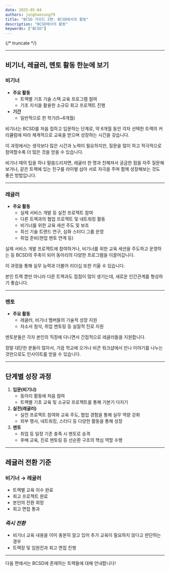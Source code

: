 ```yaml
---
date: 2025-05-04
authors: junghaesung79
title: "BCSD 가이드 2편: BCSD에서의 활동"
description: "BCSD에서의 활동"
keywords: ["BCSD"]
---
```


{/* truncate */}

---

## 비기너, 레귤러, 멘토 활동 한눈에 보기

### 비기너

- **주요 활동**
    - 트랙별 기초 기술 스택 교육 프로그램 참여
    - 기초 지식을 활용한 소규모 회고 프로젝트 진행
- **기간**
    - 일반적으로 한 학기(5~6개월)

비기너는 BCSD를 처음 접하고 입문하는 단계로, 약 6개월 동안 각자 선택한 트랙의 커리큘럼에 따라 체계적으로 교육을 받으며 성장하는 시간을 갖습니다.

이 과정에서는 생각보다 많은 시간과 노력이 필요하지만, 질문을 많이 하고 적극적으로 참여할수록 더 많은 것을 얻을 수 있습니다.

비기너 때의 팁을 하나 말씀드리자면, 레귤러 한 명과 친해져서 궁금한 점을 자주 질문해보거나, 같은 트랙에 있는 친구를 라이벌 삼아 서로 자극을 주며 함께 성장해보는 것도 좋은 방법입니다.

---

### 레귤러

- **주요 활동**
    - 실제 서비스 개발 등 실전 프로젝트 참여
    - 다른 트랙과의 협업 프로젝트 및 네트워킹 활동
    - 비기너를 위한 교육 세션 주도 및 보조
    - 최신 기술 트렌드 연구, 심화 스터디 그룹 운영
    - 취업 준비(현업 멘토 연계 등)

실제 서비스 개발 프로젝트에 참여하거나, 비기너를 위한 교육 세션을 주도하고 운영하는 등 BCSD의 주축이 되어 동아리의 다양한 프로그램을 이끌어갑니다.

이 과정을 통해 실무 능력과 더불어 리더십 또한 키울 수 있습니다.

본인 트랙 뿐만 아니라 다른 트랙과도 접점이 많이 생기는데, 새로운 인간관계를 형성하기 좋습니다.

---

### 멘토

- **주요 활동**
    - 레귤러, 비기너 멤버들의 기술적 성장 지원
    - 자소서 첨삭, 취업 멘토링 등 실질적 진로 지원

멘토분들은 각자 본인의 직장에 다니면서 간접적으로 레귤러들을 지원합니다.

정말 대단한 분들이 많아서, 가끔 학교에 오거나 비콘 워크샵에서 만나 이야기를 나누는 것만으로도 인사이트를 얻을 수 있습니다.

---

## 단계별 성장 과정

1. **입문(비기너)**
    - 동아리 활동에 처음 참여
    - 트랙별 기초 교육 및 소규모 프로젝트를 통해 기본기 다지기
2. **실전(레귤러)**
    - 실전 프로젝트 참여와 교육 주도, 협업 경험을 통해 실무 역량 강화
    - 외부 행사, 네트워킹, 스터디 등 다양한 활동을 통해 성장
3. **멘토**
    - 취업 등 일정 기준 충족 시 멘토로 승격
    - 후배 교육, 진로 멘토링 등 선순환 구조의 핵심 역할 수행

---

## 레귤러 전환 기준

### 비기너 → 레귤러

- 트랙별 교육 이수 완료
- 회고 프로젝트 완료
- 본인의 전환 희망
- 회고 면접 통과

### *즉시 전환*

- 비기너 교육 내용을 이미 충분히 알고 있어 추가 교육이 필요하지 않다고 판단하는 경우
- 트랙장 및 임원진과 회고 면접 진행

---

다음 편에서는 BCSD에 존재하는 트랙들에 대해 안내합니다!